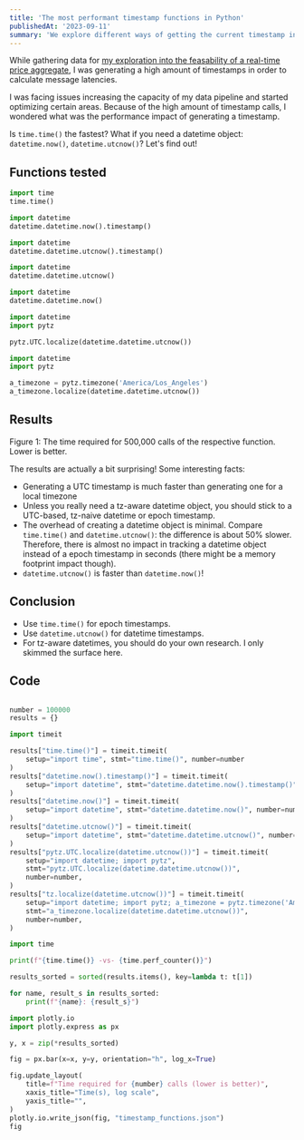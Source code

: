 ```yaml
---
title: 'The most performant timestamp functions in Python'
publishedAt: '2023-09-11'
summary: 'We explore different ways of getting the current timestamp in Python and profile their respective execution times.'
---
```


While gathering data for [my exploration into the feasability of a real-time price
aggregate](/blog/how-crypto-exchanges-perform-under-load), I was generating a high amount of
timestamps in order to calculate message latencies.

I was facing issues increasing the capacity of my data pipeline and started optimizing
certain areas. Because of the high amount of timestamp calls, I wondered what was the
performance impact of generating a timestamp.

Is `time.time()` the fastest? What if you need a datetime object:
`datetime.now()`, `datetime.utcnow()`? Let's find out!

## Functions tested

```python
import time
time.time()
```

```python
import datetime
datetime.datetime.now().timestamp()
```

```python
import datetime
datetime.datetime.utcnow().timestamp()
```

```python
import datetime
datetime.datetime.utcnow()
```

```python
import datetime
datetime.datetime.now()
```

```python
import datetime
import pytz

pytz.UTC.localize(datetime.datetime.utcnow())
```

```python
import datetime
import pytz

a_timezone = pytz.timezone('America/Los_Angeles')
a_timezone.localize(datetime.datetime.utcnow())
```

## Results

<StaticPlotlyChart filepath="timestamp-functions/timestamp_functions.json">
  Figure 1: The time required for 500,000 calls of the respective function.
  Lower is better.
</StaticPlotlyChart>

The results are actually a bit surprising! Some interesting facts:

- Generating a UTC timestamp is much faster than generating one for a local timezone
- Unless you really need a tz-aware datetime object, you should stick to a UTC-based,
  tz-naive datetime or epoch timestamp.
- The overhead of creating a datetime object is minimal. Compare `time.time()` and
  `datetime.utcnow()`: the difference is about 50% slower. Therefore, there is almost no
  impact in tracking a datetime object instead of a epoch timestamp in seconds (there
  might be a memory footprint impact though).
- `datetime.utcnow()` is faster than `datetime.now()`!

## Conclusion

- Use `time.time()` for epoch timestamps.
- Use `datetime.utcnow()` for datetime timestamps.
- For tz-aware datetimes, you should do your own research. I only skimmed the surface here.

## Code

```python

number = 100000
results = {}

import timeit

results["time.time()"] = timeit.timeit(
    setup="import time", stmt="time.time()", number=number
)
results["datetime.now().timestamp()"] = timeit.timeit(
    setup="import datetime", stmt="datetime.datetime.now().timestamp()", number=number
)
results["datetime.now()"] = timeit.timeit(
    setup="import datetime", stmt="datetime.datetime.now()", number=number
)
results["datetime.utcnow()"] = timeit.timeit(
    setup="import datetime", stmt="datetime.datetime.utcnow()", number=number
)
results["pytz.UTC.localize(datetime.utcnow())"] = timeit.timeit(
    setup="import datetime; import pytz",
    stmt="pytz.UTC.localize(datetime.datetime.utcnow())",
    number=number,
)
results["tz.localize(datetime.utcnow())"] = timeit.timeit(
    setup="import datetime; import pytz; a_timezone = pytz.timezone('America/Los_Angeles')",
    stmt="a_timezone.localize(datetime.datetime.utcnow())",
    number=number,
)

import time

print(f"{time.time()} -vs- {time.perf_counter()}")

results_sorted = sorted(results.items(), key=lambda t: t[1])

for name, result_s in results_sorted:
    print(f"{name}: {result_s}")

import plotly.io
import plotly.express as px

y, x = zip(*results_sorted)

fig = px.bar(x=x, y=y, orientation="h", log_x=True)

fig.update_layout(
    title=f"Time required for {number} calls (lower is better)",
    xaxis_title="Time(s), log scale",
    yaxis_title="",
)
plotly.io.write_json(fig, "timestamp_functions.json")
fig

```

